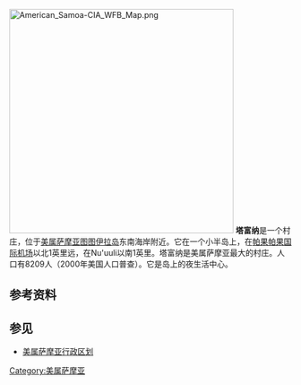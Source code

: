 [[Image:American_Samoa-CIA_WFB_Map.png|400px]]
'''塔富纳'''是一个村庄，位于[[美属萨摩亚|美属萨摩亚]][[图图伊拉岛|图图伊拉岛]]东南海岸附近。它在一个小半岛上，在[[帕果帕果国际机场|帕果帕果国际机场]]以北1英里远，在Nu'uuli以南1英里。塔富纳是美属萨摩亚最大的村庄。人口有8209人（2000年美国人口普查）。它是岛上的夜生活中心。


== 参考资料 ==

== 参见 ==
*[[美属萨摩亚行政区划|美属萨摩亚行政区划]]

[[Category:美属萨摩亚|Category:美属萨摩亚]]
